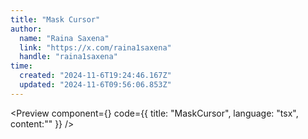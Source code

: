 ```yaml
---
title: "Mask Cursor"
author: 
  name: "Raina Saxena"
  link: "https://x.com/raina1saxena"
  handle: "raina1saxena"
time:
  created: "2024-11-6T19:24:46.167Z"
  updated: "2024-11-6T09:56:06.853Z"
---
```


<Preview 
  component={<MaskCursorPreview />}
  code={{
  title: "MaskCursor",
  language: "tsx",
  content:""
}}
/>